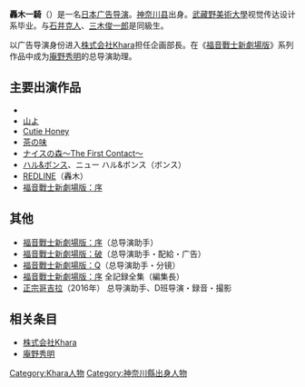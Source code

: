 {{blpunsourced|time=2013-04-20T08:12:13+00:00}}
{{Japanese|japanese=轟木 一騎|kana=とどろき いっき|romaji=Todoroki Itsuki}}
'''轟木一騎'''（{{bd|1969年}}）是一名[[日本|日本]][[广告导演|广告导演]]。[[神奈川县|神奈川县]]出身。[[武藏野美術大學|武藏野美術大學]]视觉传达设计系毕业。与[[石井克人|石井克人]]、[[三木俊一郎|三木俊一郎]]是同級生。

以广告导演身份进入[[Khara|株式会社Khara]]担任企画部長。在《[[福音戰士新劇場版|福音戰士新劇場版]]》系列作品中成为[[庵野秀明|庵野秀明]]的总导演助理。

== 主要出演作品 ==
*{{lang|ja|ホクロ兄弟 フルスロットル!!!!}}
*[[山よ|山よ]]
*[[キューティーハニー_(映画)|Cutie Honey]]
*[[茶の味|茶の味]]
*[[ナイスの森〜The_First_Contact〜|ナイスの森〜The First Contact〜]]
*[[ハル&ボンス|ハル&ボンス]]、ニュー ハル&ボンス（ボンス）
*[[REDLINE|REDLINE]]（轟木）
*[[福音戰士新劇場版：序|福音戰士新劇場版：序]]

== 其他 ==
*[[福音戰士新劇場版：序|福音戰士新劇場版：序]]（总导演助手）
*[[福音戰士新劇場版：破|福音戰士新劇場版：破]]（总导演助手・配給・广告）
*[[福音戰士新劇場版：Q|福音戰士新劇場版：Q]]（总导演助手・分镜）
*[[福音戰士新劇場版：序|福音戰士新劇場版：序]] 全記録全集（編集長）
*[[正宗哥吉拉|正宗哥吉拉]]（2016年） 总导演助手、D班导演・録音・撮影

== 相关条目 ==
* [[Khara|株式会社Khara]]
* [[庵野秀明|庵野秀明]]

{{Japan-artist-stub}}
{{DEFAULTSORT:todoroki ikki}}
[[Category:Khara人物|Category:Khara人物]]
[[Category:神奈川縣出身人物|Category:神奈川縣出身人物]]